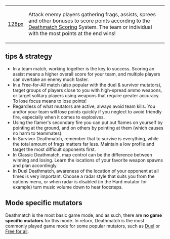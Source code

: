 {{Modes}}
{|
|[[file:deathmatch.png|128px]]
|Attack enemy players gathering frags, assists, sprees and other bonuses to score points according to the [[Deathmatch Scoring]] System. The team or individual with the most points at the end wins!
|}

==tips & strategy==

* In a team match, working together is the key to success. Scoring an assist means a higher overall score for your team, and multiple players can overtake an enemy much faster.
* In a Free-for-All match (also popular with the duel & survivor mutators), target groups of players close to you with high-spread ammo weapons, or target solitary players using weapons that require greater accuracy. To lose focus means to lose points!
* Regardless of what mutators are active, always avoid team kills. You and/or your team will lose points quickly if you neglect to avoid friendly fire, especially when it comes to explosives.
* Using the flamer's secondary fire you can put out flames on yourself by pointing at the ground, and on others by pointing at them (which causes no harm to teammates).
* In Survivor Deathmatch, remember that to survive is everything, while the total amount of frags matters far less. Maintain a low profile and target the most difficult opponents first.
* In Classic Deathmatch, map control can be the difference between winning and losing. Learn the locations of your favorite weapon spawns and plan accordingly.
* In Duel Deathmatch, awareness of the location of your opponent at all times is very important. Choose a radar style that suits you from the options menu, or when radar is disabled (in the Hard mutator for example) turn music volume down to hear footsteps.

==Mode specific mutators==

Deathmatch is the most basic game mode, and as such, there are '''no game specific mutators''' for this mode. In return, Deathmatch is the most commonly played game mode for some popular mutators, such as [[Mutator Tips#duel|Duel]] or [[Mutator Tips#free-for-all|Free for all]].